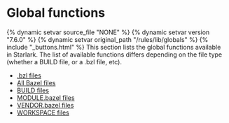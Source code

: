<html devsite>
<head>
  <meta name="project_path" value="/_project.yaml">
  <meta name="book_path" value="/versions/7.6.0/_book.yaml">
</head>
<body>
<h1 class="page-title">Global functions</h1>

{% dynamic setvar source_file "NONE" %}
{% dynamic setvar version "7.6.0" %}
{% dynamic setvar original_path "/rules/lib/globals" %}
{% include "_buttons.html" %}
This section lists the global functions available in Starlark. The list of available functions differs depending on the file type (whether a BUILD file, or a .bzl file, etc).

<ul>

<li><a href="/versions/7.6.0/rules/lib/globals/bzl">.bzl files</a></li>

<li><a href="/versions/7.6.0/rules/lib/globals/all">All Bazel files</a></li>

<li><a href="/versions/7.6.0/rules/lib/globals/build">BUILD files</a></li>

<li><a href="/versions/7.6.0/rules/lib/globals/module">MODULE.bazel files</a></li>

<li><a href="/versions/7.6.0/rules/lib/globals/vendor">VENDOR.bazel files</a></li>

<li><a href="/versions/7.6.0/rules/lib/globals/workspace">WORKSPACE files</a></li>
</ul>
</body>
</html>
